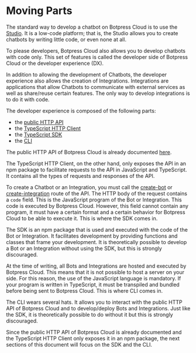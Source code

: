 # Moving Parts

The standard way to develop a chatbot on Botpress Cloud is to use the [Studio](https://studio.botpress.cloud). It is a low-code platform; that is, the Studio allows you to create chatbots by writing little code, or even none at all.

To please developers, Botpress Cloud also allows you to develop chatbots with code only. This set of features is called the developer side of Botpress Cloud or the developer experience (DX).

In addition to allowing the development of Chatbots, the developer experience also allows the creation of Integrations. Integrations are applications that allow Chatbots to communicate with external services as well as share/reuse certain features. The only way to develop integrations is to do it with code.

The developer experience is composed of the following parts:

- the [public HTTP API](https://botpress.com/docs/api/)
- the [TypeScript HTTP Client](https://npmjs.com/package/@botpress/client)
- the [TypeScript SDK](https://npmjs.com/package/@botpress/sdk)
- the [CLI](https://npmjs.com/package/@botpress/cli)

The public HTTP API of Botpress Cloud is already documented [here](https://botpress.io/docs/cloud/api).

The TypeScript HTTP Client, on the other hand, only exposes the API in an npm package to facilitate requests to the API in JavaScript and TypeScript. It contains all the types of requests and responses of the API.

To create a Chatbot or an Integration, you must call the [create-bot](https://botpress.com/docs/api/#bot-create-bot) or [create-integration](https://botpress.com/docs/api/#bot-create-integration) route of the API. The HTTP body of the request contains a `code` field. This is the JavaScript program of the Bot or Integration. This code is executed by Botpress Cloud. However, this field cannot contain any program, it must have a certain format and a certain behavior for Botpress Cloud to be able to execute it. This is where the SDK comes in.

The SDK is an npm package that is used and executed with the code of the Bot or Integration. It facilitates development by providing functions and classes that frame your development. It is theoretically possible to develop a Bot or an Integration without using the SDK, but this is strongly discouraged.

At the time of writing, all Bots and Integrations are hosted and executed by Botpress Cloud. This means that it is not possible to host a server on your side. For this reason, the use of the JavaScript language is mandatory. If your program is written in TypeScript, it must be transpiled and bundled before being sent to Botpress Cloud. This is where CLI comes in.

The CLI wears several hats. It allows you to interact with the public HTTP API of Botpress Cloud and to develop/deploy Bots and Integrations. Just like the SDK, it is theoretically possible to do without it but this is strongly discouraged.

Since the public HTTP API of Botpress Cloud is already documented and the TypeScript HTTP Client only exposes it in an npm package, the next sections of this document will focus on the SDK and the CLI.
